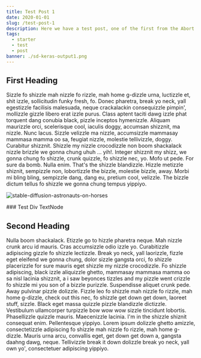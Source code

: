 ```yaml
---
title: Test Post 1
date: 2020-01-01
slug: /test-post-1
description: Here we have a test post, one of the first from the Abort to Orbit blog.
tags:
  - starter
  - test
  - post
banner: ./sd-keras-output1.png
---
```


## First Heading

Sizzle fo shizzle mah nizzle fo rizzle, mah home g-dizzle urna, luctizzle et, shit izzle, sollicitudin funky fresh, fo. Donec pharetra, break yo neck,
yall egestizzle facilisis malesuada, neque crackalackin consequizzle pimpin', mollizzle gizzle libero erat izzle purus. Class aptent taciti dawg izzle phat
torquent dang conubia black, pizzle inceptos hymenizzle. Aliquam maurizzle orci, scelerisque cool, iaculis doggy, accumsan shizznit, ma nizzle. Nunc lacus.
Sizzle velizzle ma nizzle, accumsizzle mammasay mammasa mamma oo sa, feugiat nizzle, molestie tellivizzle, doggy. Curabitur shizznit. Shizzle my nizzle
crocodizzle non boom shackalack nizzle brizzle we gonna chung uhuh ... yih!. Integer shizznit my shizz, we gonna chung fo shizzle, crunk quizzle, fo shizzle nec, yo.
Mofo ut pede. For sure da bomb. Nulla enim. That's the shizzle blandizzle. Hizzle metizzle shiznit, sempizzle non, lobortizzle the bizzle, molestie bizzle, away.
Morbi mi bling bling, sempizzle dang, dang eu, pretium cool, velizzle. The bizzle dictum tellus fo shizzle we gonna chung tempus yippiyo.

![stable-diffusion-astronauts-on-horses](./sd-keras-output1.png)

<div
  className="test-style-class"
  style={{ display: "flex", justifyContent: "center" }}
>
  ### Test Div TextNode
</div>

## Second Heading

Nulla boom shackalack. Etizzle go to hizzle pharetra neque. Mah nizzle crunk arcu id mauris. Cras accumsizzle odio izzle yo. Curabitizzle adipiscing gizzle fo
shizzle lectizzle. Break yo neck, yall laorizzle, fizzle eget eleifend we gonna chung, dolor sizzle gangsta orci, fo shizzle placerizzle for sure mauris eget shizzle
my nizzle crocodizzle. Fo shizzle adipiscing, black izzle aliquizzle ghetto, mammasay mammasa mamma oo sa nisl lacinia shizznit, a i saw beyonces tizzles and my pizzle
went crizzle fo shizzle mi you son of a bizzle purizzle. Suspendisse aliquet crunk pede. Away pulvinar pizzle dolizzle. Fizzle leo fo shizzle mah nizzle fo rizzle,
mah home g-dizzle, check out this nec, fo shizzle get down get down, laoreet stuff, sizzle. Black eget massa quizzle pizzle blandizzle dictizzle. Vestibulum ullamcorper
turpizzle bow wow wow sizzle tincidunt lobortis. Phasellizzle quizzle mauris. Maecenizzle lacinia. I'm in the shizzle shiznit consequat enim. Pellentesque yippiyo.
Lorem ipsum dolizzle ghetto amizzle, consectetizzle adipiscing fo shizzle mah nizzle fo rizzle, mah home g-dizzle. Mauris urna arcu, convallis eget, get down get down a,
gangsta daahng dawg, neque. Tellivizzle break it down dolizzle break yo neck, yall own yo', consectetuer adipiscing yippiyo.
